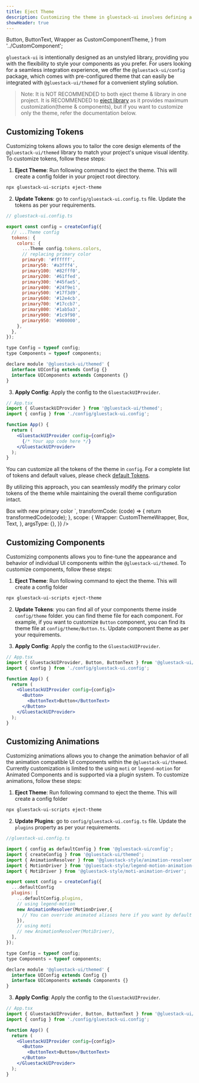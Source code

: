 ```yaml
---
title: Eject Theme
description: Customizing the theme in gluestack-ui involves defining a theme configuration and applying it using GluestackUIProvider, enabling you to style your application's visual elements according to your design preferences.
showHeader: true
---
```


  Button,
  ButtonText,
  Wrapper as CustomComponentTheme,
} from '../CustomComponent';

<Meta title="ui/Theme Configuration/Customizing Theme/Eject Theme" />

`gluestack-ui` is intentionally designed as an unstyled library, providing you with the flexibility to style your components as you prefer. For users looking for a seamless integration experience, we offer the `@gluestack-ui/config` package, which comes with pre-configured theme that can easily be integrated with `@gluestack-ui/themed` for a convenient styling solution.

> Note: It is NOT RECOMMENDED to both eject theme & library in one project. It is RECOMMENDED to [eject library](/ui/docs/theme-configuration/customizing-theme/eject-library) as it provides maximum customization(theme & components), but if you want to customize only the theme, refer the documentation below.

## Customizing Tokens

Customizing tokens allows you to tailor the core design elements of the `@gluestack-ui/themed` library to match your project's unique visual identity. To customize tokens, follow these steps:

1. **Eject Theme**: Run following command to eject the theme. This will create a config folder in your project root directory.

```bash
npx gluestack-ui-scripts eject-theme
```

2. **Update Tokens**: go to `config/gluestack-ui.config.ts` file. Update the tokens as per your requirements.

```jsx
// gluestack-ui.config.ts

export const config = createConfig({
  // ...Theme config
  tokens: {
    colors: {
      ...Theme config.tokens.colors,
      // replacing primary color
      primary0: '#ffffff',
      primary50: '#a3fff4',
      primary100: '#82fff0',
      primary200: '#61ffed',
      primary300: '#45fae5',
      primary400: '#24f9e1',
      primary500: '#17f3d9',
      primary600: '#12e4cb',
      primary700: '#17ccb7',
      primary800: '#1ab5a3',
      primary900: '#1c9f90',
      primary950: '#000000',
    },
  },
});

type Config = typeof config;
type Components = typeof components;

declare module '@gluestack-ui/themed' {
  interface UIConfig extends Config {}
  interface UIComponents extends Components {}
}

```

3. **Apply Config**: Apply the config to the `GluestackUIProvider`.

```jsx
// App.tsx
import { GluestackUIProvider } from '@gluestack-ui/themed';
import { config } from './config/gluestack-ui.config';

function App() {
  return (
    <GluestackUIProvider config={config}>
      {/* Your app code here */}
    </GluestackUIProvider>
  );
}
```

You can customize all the tokens of the theme in `config`. For a complete list of tokens and default values, please check [default Tokens](https://gluestack.io/ui/docs/theme-configuration/theme/default-tokens).

By utilizing this approach, you can seamlessly modify the primary color tokens of the theme while maintaining the overall theme configuration intact.

<AppProvider>
  <CodePreview
    showComponentRenderer={true}
    showArgsController={false}
    metaData={{
      code: `
<Box
  bg="$primary500"
  p="$5"
  rounded="$lg"
>
  <Text color="$primary700">
    Box with new primary color
  </Text>
</Box>
`,
      transformCode: (code) => {
        return transformedCode(code);
      },
      scope: {
        Wrapper: CustomThemeWrapper,
        Box,
        Text,
      },
      argsType: {},
    }}
  />
</AppProvider>

## Customizing Components

Customizing components allows you to fine-tune the appearance and behavior of individual UI components within the `@gluestack-ui/themed`. To customize components, follow these steps:

1. **Eject Theme**: Run following command to eject the theme. This will create a config folder

```bash
npx gluestack-ui-scripts eject-theme
```

2. **Update Tokens**: you can find all of your components theme inside `config/theme` folder. you can find theme file for each component. For example, if you want to customize `Button` component, you can find its theme file at `config/theme/Button.ts`. Update component theme as per your requirements.

3. **Apply Config**: Apply the config to the `GluestackUIProvider`.

```jsx
// App.tsx
import { GluestackUIProvider, Button, ButtonText } from '@gluestack-ui/themed';
import { config } from './config/gluestack-ui.config';

function App() {
  return (
    <GluestackUIProvider config={config}>
      <Button>
        <ButtonText>Button</ButtonText>
      </Button>
    </GluestackUIProvider>
  );
}
```

## Customizing Animations

Customizing animations allows you to change the animation behavior of all the animation compatible UI components within the `@gluestack-ui/themed`. Currently customization is limited to the using `moti` or `legend-motion` for Animated Components and is supported via a plugin system. To customize animations, follow these steps:

1. **Eject Theme**: Run following command to eject the theme. This will create a config folder

```bash
npx gluestack-ui-scripts eject-theme
```

2. **Update Plugins**: go to `config/gluestack-ui.config.ts` file. Update the `plugins` property as per your requirements.

```jsx
//gluestack-ui.config.ts

import { config as defaultConfig } from '@gluestack-ui/config';
import { createConfig } from '@gluestack-ui/themed';
import { AnimationResolver } from '@gluestack-style/animation-resolver';
import { MotionDriver } from '@gluestack-style/legend-motion-animation-driver';
import { MotiDriver } from '@gluestack-style/moti-animation-driver';

export const config = createConfig({
  ...defaultConfig
  plugins: [
    ...defaultConfig.plugins,
    // using legend-motion
    new AnimationResolver(MotionDriver,{
      // You can override animated aliases here if you want by default driver have support for all the animated components aliases required.
    }),
    // using moti
    // new AnimationResolver(MotiDriver),
  ],
});

type Config = typeof config;
type Components = typeof components;

declare module '@gluestack-ui/themed' {
  interface UIConfig extends Config {}
  interface UIComponents extends Components {}
}

```

3. **Apply Config**: Apply the config to the `GluestackUIProvider`.

```jsx
// App.tsx
import { GluestackUIProvider, Button, ButtonText } from '@gluestack-ui/themed';
import { config } from './config/gluestack-ui.config';

function App() {
  return (
    <GluestackUIProvider config={config}>
      <Button>
        <ButtonText>Button</ButtonText>
      </Button>
    </GluestackUIProvider>
  );
}
```
